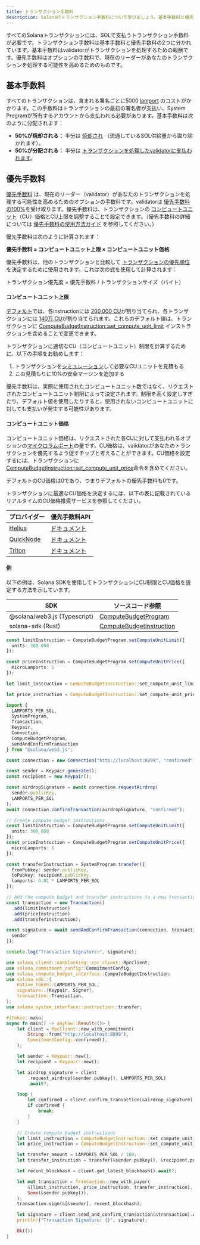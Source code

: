 ```yaml
---
title: トランザクション手数料
description: Solanaのトランザクション手数料について学びましょう。基本手数料と優先手数料、それぞれの適用方法、およびトランザクションでのコンピュートユニット管理のベストプラクティスを解説します。
---
```


すべてのSolanaトランザクションには、SOLで支払うトランザクション手数料が必要です。トランザクション手数料は基本手数料と優先手数料の2つに分かれています。基本手数料はvalidatorがトランザクションを処理するための報酬です。優先手数料はオプションの手数料で、現在のリーダーがあなたのトランザクションを処理する可能性を高めるためのものです。

## 基本手数料

すべてのトランザクションは、含まれる署名ごとに5000
[lamport](/docs/references/terminology#lamport)
のコストがかかります。この手数料はトランザクションの最初の署名者が支払い、System
Programが所有するアカウントから支払われる必要があります。基本手数料は次のように分配されます：

- **50%が焼却される：** 半分は
  [焼却され](https://github.com/anza-xyz/agave/blob/v2.1.13/sdk/fee-calculator/src/lib.rs#L70)
  （流通しているSOL供給量から取り除かれます）。
- **50%が分配される：** 半分は
  [トランザクションを処理したvalidatorに支払われます](https://github.com/anza-xyz/agave/blob/e621336acad4f5d6e5b860eaa1b074b01c99253c/runtime/src/bank/fee_distribution.rs#L58-L62)。

## 優先手数料

[優先手数料](https://github.com/anza-xyz/agave/blob/v2.2.14/compute-budget/src/compute_budget_limits.rs#L47-L48)
は、現在のリーダー（validator）があなたのトランザクションを処理する可能性を高めるためのオプションの手数料です。validatorは
[優先手数料の100%](https://github.com/solana-foundation/solana-improvement-documents/blob/main/proposals/0096-reward-collected-priority-fee-in-entirety.md)を受け取ります。優先手数料は、トランザクションの
[コンピュートユニット](/docs/references/terminology#compute-units)（CU）価格とCU上限を調整することで設定できます。（優先手数料の詳細については
[優先手数料の使用方法ガイド](/developers/guides/advanced/how-to-use-priority-fees)
を参照してください。）

優先手数料は次のように計算されます：

**優先手数料 = コンピュートユニット上限 × コンピュートユニット価格**

優先手数料は、他のトランザクションと比較して
[トランザクションの優先順位](https://github.com/anza-xyz/agave/blob/v2.2.14/core/src/banking_stage/transaction_scheduler/receive_and_buffer.rs#L646)
を決定するために使用されます。これは次の式を使用して計算されます：

トランザクション優先度 = 優先手数料 / トランザクションサイズ（バイト）

#### コンピュートユニット上限

[デフォルト](https://github.com/anza-xyz/agave/blob/v2.1.13/compute-budget/src/compute_budget.rs#L149-L197)では、各instructionには
[200,000 CU](https://github.com/anza-xyz/agave/blob/v2.1.13/compute-budget/src/compute_budget_limits.rs#L10)が割り当てられ、各トランザクションには
[140万 CU](https://github.com/anza-xyz/agave/blob/v2.1.13/compute-budget/src/compute_budget_limits.rs#L14)が割り当てられます。これらのデフォルト値は、トランザクションに
[ComputeBudgetInstruction::set_compute_unit_limit](https://github.com/anza-xyz/agave/blob/v2.1.13/sdk/src/compute_budget.rs#L42-L44)
インストラクションを含めることで変更できます。

トランザクションに適切なCU（コンピュートユニット）制限を計算するために、以下の手順をお勧めします：

1. トランザクションを[シミュレーション](/developers/guides/advanced/how-to-request-optimal-compute)して必要なCUユニットを見積もる
2. この見積もりに10%の安全マージンを追加する

<Callout type="warn">
  優先手数料は、実際に使用されたコンピュートユニット数ではなく、リクエストされたコンピュートユニット制限によって決定されます。制限を高く設定しすぎたり、デフォルト値を使用したりすると、使用されないコンピュートユニットに対しても支払いが発生する可能性があります。
</Callout>

#### コンピュートユニット価格

コンピュートユニット価格は、リクエストされた各CUに対して支払われるオプションの[マイクロラムポート](/docs/references/terminology#micro-lamports)の量です。CU価格は、validatorがあなたのトランザクションを優先するよう促すチップと考えることができます。CU価格を設定するには、トランザクションに[ComputeBudgetInstruction::set_compute_unit_price](https://github.com/anza-xyz/agave/blob/v2.1.13/sdk/src/compute_budget.rs#L48-L50)命令を含めてください。

<Callout>
  デフォルトのCU価格は0であり、つまりデフォルトの優先手数料も0です。
</Callout>

トランザクションに最適なCU価格を決定するには、以下の表に記載されているリアルタイムのCU価格推奨サービスを参照してください。

| プロバイダー                            | 優先手数料API                                                                    |
| --------------------------------------- | -------------------------------------------------------------------------------- |
| [Helius](https://www.helius.dev/)       | [ドキュメント](https://docs.helius.dev/solana-apis/priority-fee-api)             |
| [QuickNode](https://www.quicknode.com/) | [ドキュメント](https://marketplace.quicknode.com/add-on/solana-priority-fee)     |
| [Triton](https://triton.one/)           | [ドキュメント](https://docs.triton.one/chains/solana/improved-priority-fees-api) |

#### 例

以下の例は、Solana
SDKを使用してトランザクションにCU制限とCU価格を設定する方法を示しています。

| SDK                          | ソースコード参照                                                                                                             |
| ---------------------------- | ---------------------------------------------------------------------------------------------------------------------------- |
| @solana/web3.js (Typescript) | [ComputeBudgetProgram](https://github.com/solana-foundation/solana-web3.js/blob/v1.98.0/src/programs/compute-budget.ts#L218) |
| solana-sdk (Rust)            | [ComputeBudgetInstruction](https://github.com/anza-xyz/agave/blob/v2.1.13/sdk/src/compute_budget.rs#L17-L31)                 |

<CodeTabs storage="compute-budget">

```ts !! title="Typescript"
const limitInstruction = ComputeBudgetProgram.setComputeUnitLimit({
  units: 300_000
});

const priceInstruction = ComputeBudgetProgram.setComputeUnitPrice({
  microLamports: 1
});
```

```rust !! title="Rust"
let limit_instruction = ComputeBudgetInstruction::set_compute_unit_limit(300_000);

let price_instruction = ComputeBudgetInstruction::set_compute_unit_price(1);
```

</CodeTabs>

<CodeTabs storage="compute-budget" flags="r">

```ts !! title="Typescript"
import {
  LAMPORTS_PER_SOL,
  SystemProgram,
  Transaction,
  Keypair,
  Connection,
  ComputeBudgetProgram,
  sendAndConfirmTransaction
} from "@solana/web3.js";

const connection = new Connection("http://localhost:8899", "confirmed");

const sender = Keypair.generate();
const recipient = new Keypair();

const airdropSignature = await connection.requestAirdrop(
  sender.publicKey,
  LAMPORTS_PER_SOL
);
await connection.confirmTransaction(airdropSignature, "confirmed");

// Create compute budget instructions
const limitInstruction = ComputeBudgetProgram.setComputeUnitLimit({
  units: 300_000
});
const priceInstruction = ComputeBudgetProgram.setComputeUnitPrice({
  microLamports: 1
});

const transferInstruction = SystemProgram.transfer({
  fromPubkey: sender.publicKey,
  toPubkey: recipient.publicKey,
  lamports: 0.01 * LAMPORTS_PER_SOL
});

// Add the compute budget and transfer instructions to a new transaction
const transaction = new Transaction()
  .add(limitInstruction)
  .add(priceInstruction)
  .add(transferInstruction);

const signature = await sendAndConfirmTransaction(connection, transaction, [
  sender
]);

console.log("Transaction Signature:", signature);
```

```rust !! title="Rust"
use solana_client::nonblocking::rpc_client::RpcClient;
use solana_commitment_config::CommitmentConfig;
use solana_compute_budget_interface::ComputeBudgetInstruction;
use solana_sdk::{
    native_token::LAMPORTS_PER_SOL,
    signature::{Keypair, Signer},
    transaction::Transaction,
};
use solana_system_interface::instruction::transfer;

#[tokio::main]
async fn main() -> anyhow::Result<()> {
    let client = RpcClient::new_with_commitment(
        String::from("http://localhost:8899"),
        CommitmentConfig::confirmed(),
    );

    let sender = Keypair::new();
    let recipient = Keypair::new();

    let airdrop_signature = client
        .request_airdrop(&sender.pubkey(), LAMPORTS_PER_SOL)
        .await?;

    loop {
        let confirmed = client.confirm_transaction(&airdrop_signature).await?;
        if confirmed {
            break;
        }
    }

    // Create compute budget instructions
    let limit_instruction = ComputeBudgetInstruction::set_compute_unit_limit(300_000);
    let price_instruction = ComputeBudgetInstruction::set_compute_unit_price(1);

    let transfer_amount = LAMPORTS_PER_SOL / 100;
    let transfer_instruction = transfer(&sender.pubkey(), &recipient.pubkey(), transfer_amount);

    let recent_blockhash = client.get_latest_blockhash().await?;

    let mut transaction = Transaction::new_with_payer(
        &[limit_instruction, price_instruction, transfer_instruction],
        Some(&sender.pubkey()),
    );
    transaction.sign(&[&sender], recent_blockhash);

    let signature = client.send_and_confirm_transaction(&transaction).await?;
    println!("Transaction Signature: {}", signature);

    Ok(())
}
```

</CodeTabs>

